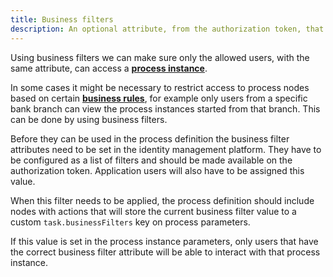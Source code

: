 ```yaml
---
title: Business filters
description: An optional attribute, from the authorization token, that can be set in order to restrict access to process instances based on a business specific value (ex. bank branch name).
---
```


Using business filters we can make sure only the allowed users, with the same attribute, can access a [**process instance**](../../building-blocks/process/process-instance).

In some cases it might be necessary to restrict access to process nodes based on certain [**business rules**](../../building-blocks/actions/business-rule-action/business-rule-action), for example only users from a specific bank branch can view the process instances started from that branch. This can be done by using business filters.

Before they can be used in the process definition the business filter attributes need to be set in the identity management platform. They have to be configured as a list of filters and should be made available on the authorization token. Application users will also have to be assigned this value.

When this filter needs to be applied, the process definition should include nodes with actions that will store the current business filter value to a custom `task.businessFilters` key on process parameters.

If this value is set in the process instance parameters, only users that have the correct business filter attribute will be able to interact with that process instance.